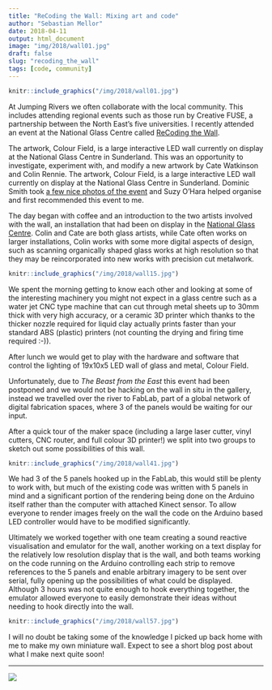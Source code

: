 ```yaml
---
title: "ReCoding the Wall: Mixing art and code"
author: "Sebastian Mellor"
date: 2018-04-11
output: html_document
image: "img/2018/wall01.jpg"
draft: false
slug: "recoding_the_wall"
tags: [code, community]
---
```


```r
knitr::include_graphics("/img/2018/wall01.jpg")
```

At Jumping Rivers we often collaborate with the local community.  This includes attending regional events such as those run by Creative FUSE, a partnership between the North East’s five universities.  I recently attended an event at the National Glass Centre called [ReCoding the Wall](http://www.designnetworknorth.org/events/recoding-wall-digital-making-day/). 

The artwork, Colour Field, is a large interactive LED wall currently on display at the National Glass Centre in Sunderland. This was an opportunity to investigate, experiment with, and modify a new artwork by Cate Watkinson and Colin Rennie. The artwork, Colour Field, is a large interactive LED wall currently on display at the National Glass Centre in Sunderland.  Dominic Smith took [a few nice photos of the event](https://www.flickr.com/photos/dominicsmith/sets/72157689126146010/) and Suzy O'Hara helped organise and first recommended this event to me.

The day began with coffee and an introduction to the two artists involved with the wall, an installation that had been on display in the [National Glass Centre](http://www.nationalglasscentre.com/about/whatson/details/?id=818).  Colin and Cate are both glass artists, while Cate often works on larger installations, Colin works with some more digital aspects of design, such as scanning organically shaped glass works at high resolution so that they may be reincorporated into new works with precision cut metalwork.

```r
knitr::include_graphics("/img/2018/wall15.jpg")
```

We spent the morning getting to know each other and looking at some of the interesting machinery you might not expect in a glass centre such as a water jet CNC type machine that can cut through metal sheets up to 30mm thick with very high accuracy, or a ceramic 3D printer which thanks to the thicker nozzle required for liquid clay actually prints faster than your standard ABS (plastic) printers (not counting the drying and firing time required :-)).

After lunch we would get to play with the hardware and software that control the lighting of 19x10x5 LED wall of glass and metal, Colour Field.

Unfortunately, due to _The Beast from the East_ this event had been postponed and we would not be hacking on the wall in situ in the gallery, instead we travelled over the river to FabLab, part of a global network of digital fabrication spaces, where 3 of the panels would be waiting for our input.

After a quick tour of the maker space (including a large laser cutter, vinyl cutters, CNC router, and full colour 3D printer!) we split into two groups to sketch out some possibilities of this wall.

```r
knitr::include_graphics("/img/2018/wall41.jpg")
```

We had 3 of the 5 panels hooked up in the FabLab, this would still be plenty to work with, but much of the existing code was written with 5 panels in mind and a significant portion of the rendering being done on the Arduino itself rather than the computer with attached Kinect sensor.  To allow everyone to render images freely on the wall the code on the Arduino based LED controller would have to be modified significantly.

Ultimately we worked together with one team creating a sound reactive visualisation and emulator for the wall, another working on a text display for the relatively low resolution display that is the wall, and both teams working on the code running on the Arduino controlling each strip to remove references to the 5 panels and enable arbitrary imagery to be sent over serial, fully opening up the possibilities of what could be displayed.  Although 3 hours was not quite enough to hook everything together, the emulator allowed everyone to easily demonstrate their ideas without needing to hook directly into the wall.

```r
knitr::include_graphics("/img/2018/wall57.jpg")
```

I will no doubt be taking some of the knowledge I picked up back home with me to make my own miniature wall.  Expect to see a short blog post about what I make next quite soon!


---

[![](/img/logos/300_125.jpg)](https://www.jumpingrivers.com/?utm_source=blog&utm_medium=image&utm_campaign=recodethewall)

